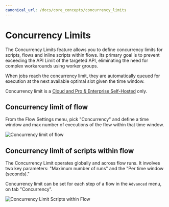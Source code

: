 ```yaml
---
canonical_url: /docs/core_concepts/concurrency_limits
---
```



# Concurrency Limits

The Concurrency Limits feature allows you to define concurrency limits for scripts, flows and inline scripts within flows. Its primary goal is to prevent exceeding the API Limit of the targeted API, eliminating the need for complex workarounds using worker groups.

When jobs reach the concurrency limit, they are automatically queued for execution at the next available optimal slot given the time window.

Concurrency limit is a [Cloud and Pro & Enterprise Self-Hosted](../misc/7_plans_details/index.mdx) only.

<div class="grid grid-cols-2 gap-6 mb-4">
	<DocCard
    	title="Concurrency Limits"
    	description="The Concurrency Limits feature allows you to define concurrency limits for scripts, flows and inline scripts within flows."
    	href="/docs/core_concepts/concurrency_limits"
    />
</div>

## Concurrency limit of flow

From the Flow Settings menu, pick "Concurrency" and define a time window and max number of executions of the flow within that time window.

![Concurrency limit of flow](../assets/flows/concurrency_flow.png.webp "Concurrency limit of flow")

## Concurrency limit of scripts within flow

The Concurrency Limit operates globally and across flow runs. It involves two key parameters: "Maximum number of runs" and the "Per time window (seconds)."

Concurrency limit can be set for each step of a flow in the `Advanced` menu, on tab "Concurrency".

![Concurrency Limit Scripts within Flow](../assets/code_editor/concurrency_limit_flow.png.webp "Concurrency Limit Scripts within Flow")